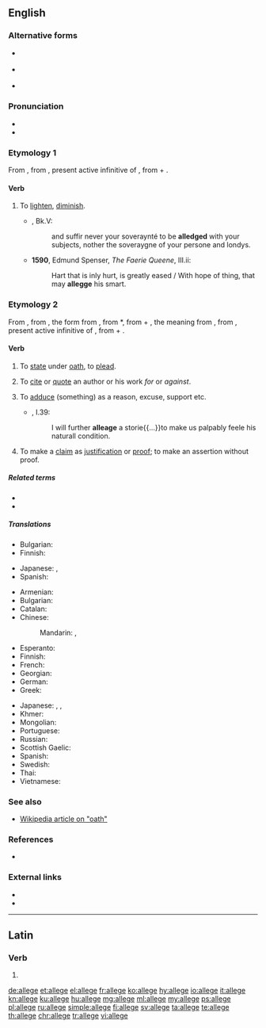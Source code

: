 {{also|allégé}}
==English==

===Alternative forms===
* {{l|en|alledg}} {{qualifier|obsolete}}
* {{l|en|alledge}} {{qualifier|obsolete}}
* {{l|en|allegge}} {{qualifier|obsolete}}

===Pronunciation===
* {{IPA|/əˈlɛdʒ/|lang=en}}
* {{rhymes|ɛdʒ|lang=en}}

===Etymology 1===
From {{etyl|fro|en}} {{m|fro|alegier}}, from {{etyl|la|en}} {{m|la|alleviāre}}, present active infinitive of {{m|la|alleviō||lighten}}, from {{m|la|ad}} + {{m|la|levis||light}}.

====Verb====
{{en-verb|alleg}}

# {{lb|en|obsolete}} To [[lighten]], [[diminish]].
#* {{RQ:Mlry MrtArthr1}}, Bk.V:
#*: and suffir never your soveraynté to be '''alledged''' with your subjects, nother the soveraygne of your persone and londys.
#* '''1590''', Edmund Spenser, ''The Faerie Queene'', III.ii:
#*: Hart that is inly hurt, is greatly eased / With hope of thing, that may '''allegge''' his smart{{nb...}}.

===Etymology 2===
From {{etyl|enm|en}} {{m|enm|aleggen}}, from {{etyl|xno|en}} {{m|fro|aleger}}, the form from {{etyl|fro|en}} {{m|fro|esligier}}, from {{etyl|ML.|en}} *{{m|enm||exlītigāre|to clear at law}}, from {{etyl|la|en}} {{m|la|ex||out}} + {{m|la|lītigō||sue at law}}, the meaning from {{etyl|fro|en}} {{m|fro|alleguer}}, from {{etyl|la|en}} {{m|la|allēgāre}}, present active infinitive of {{m|la|allēgō||send, depute; relate, mention, adduce}}, from {{m|la|ad||to}} + {{m|la|lēgō||send}}.

====Verb====
{{en-verb|alleg}}

# {{lb|en|obsolete|transitive}} To [[state]] under [[oath]], to [[plead]].
# {{lb|en|archaic}} To [[cite]] or [[quote]] an author or his work ''for'' or ''against''.
# {{lb|en|transitive}} To [[adduce]] (something) as a reason, excuse, support etc.
#* {{RQ:Flr Mntgn Essays}}, I.39:
#*: I will further '''alleage''' a storie{{...}}to make us palpably feele his naturall condition.
# {{lb|en|transitive}} To make a [[claim]] as [[justification]] or [[proof]]; to make an assertion without proof.
#: {{ux|en|The agency '''alleged''' my credit history had problems.}}

=====Related terms=====
* {{l|en|allegation}}
* {{l|en|privilege}} <!-- from lēgō -->

=====Translations=====
{{trans-top|to state under oath}}
* Bulgarian: {{t|bg|заявявам под клетва}}
* Finnish: {{t+|fi|vannoa}}
{{trans-mid}}
* Japanese: {{t|ja|確言|alt=確言する|tr=かくげんする, kakugen suru}}, {{t|ja|言い切る|tr=iikiru}}
* Spanish: {{t+|es|afirmar}}
{{trans-bottom}}

{{trans-top|assert without proof}}
* Armenian: {{t-needed|hy}}
* Bulgarian: {{t+|bg|твърдя}}
* Catalan: {{t+|ca|al·legar}}
* Chinese:
*: Mandarin: {{t|cmn|宣稱|sc=Hani}}, {{t+|cmn|宣称|tr=xuānchēng|sc=Hani}}
* Esperanto: {{t-needed|eo}}
* Finnish: {{t+|fi|väittää}}
* French: {{t+|fr|prétendre}}
* Georgian: {{t-needed|ka}}
* German: {{t+|de|behaupten}}
* Greek: {{t+|el|ισχυρίζομαι}}
{{trans-mid}}
* Japanese: {{t+|ja|主張|alt=主張する|tr=しゅちょうする, shuchō suru}}, {{t|ja|喧伝|alt=喧伝する|tr=けんでんする, kenden suru}}, {{t|ja|言い張る|tr=iiharu}}
* Khmer: {{t-needed|km}}
* Mongolian: {{t-needed|mn}}
* Portuguese: {{t+|pt|alegar}}
* Russian: {{t|ru|[[безоснова́тельно]] [[утвержда́ть]]|n}}
* Scottish Gaelic: {{t|gd|cuir às leth}}
* Spanish: {{t+|es|alegar}}
* Swedish: {{t+|sv|påstå}}
* Thai: {{t-needed|th}}
* Vietnamese: {{t-needed|vi}}
{{trans-bottom}}

===See also===
* [[:w:oath|Wikipedia article on "oath"]]

===References===
* {{R:OED2}}

===External links===
* {{R:Webster 1913}}
* {{R:Century 1911}}

----

==Latin==

===Verb===
{{la-verb-form|allege}}

# {{inflection of|allegō||2|s|pres|actv|impr|lang=la}}

[[de:allege]]
[[et:allege]]
[[el:allege]]
[[fr:allege]]
[[ko:allege]]
[[hy:allege]]
[[io:allege]]
[[it:allege]]
[[kn:allege]]
[[ku:allege]]
[[hu:allege]]
[[mg:allege]]
[[ml:allege]]
[[my:allege]]
[[ps:allege]]
[[pl:allege]]
[[ru:allege]]
[[simple:allege]]
[[fi:allege]]
[[sv:allege]]
[[ta:allege]]
[[te:allege]]
[[th:allege]]
[[chr:allege]]
[[tr:allege]]
[[vi:allege]]